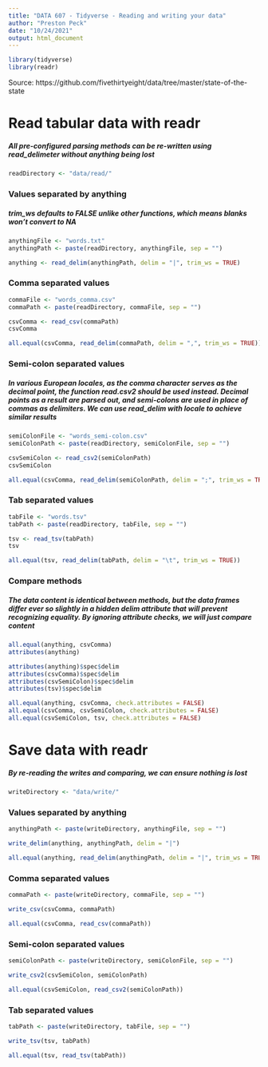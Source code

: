 ```yaml
---
title: "DATA 607 - Tidyverse - Reading and writing your data"
author: "Preston Peck"
date: "10/24/2021"
output: html_document
---
```


```r
library(tidyverse)
library(readr)
```

Source: https://github.com/fivethirtyeight/data/tree/master/state-of-the-state

# Read tabular data with readr
##### All pre-configured parsing methods can be re-written using read_delimeter without anything being lost
```r
readDirectory <- "data/read/"
```

### Values separated by anything
##### trim_ws defaults to FALSE unlike other functions, which means blanks won't convert to NA
```r
anythingFile <- "words.txt"
anythingPath <- paste(readDirectory, anythingFile, sep = "")

anything <- read_delim(anythingPath, delim = "|", trim_ws = TRUE)
```

### Comma separated values
```r
commaFile <- "words_comma.csv"
commaPath <- paste(readDirectory, commaFile, sep = "")

csvComma <- read_csv(commaPath)
csvComma

all.equal(csvComma, read_delim(commaPath, delim = ",", trim_ws = TRUE))
```

### Semi-colon separated values
##### In various European locales, as the comma character serves as the decimal point, the function read.csv2 should be used instead. Decimal points as a result are parsed out, and semi-colons are used in place of commas as delimiters. We can use read_delim with locale to achieve similar results
```r
semiColonFile <- "words_semi-colon.csv"
semiColonPath <- paste(readDirectory, semiColonFile, sep = "")

csvSemiColon <- read_csv2(semiColonPath)
csvSemiColon

all.equal(csvComma, read_delim(semiColonPath, delim = ";", trim_ws = TRUE, locale = locale(decimal_mark = ",")))
```

### Tab separated values
```r
tabFile <- "words.tsv"
tabPath <- paste(readDirectory, tabFile, sep = "")

tsv <- read_tsv(tabPath)
tsv

all.equal(tsv, read_delim(tabPath, delim = "\t", trim_ws = TRUE))
```

### Compare methods
##### The data content is identical between methods, but the data frames differ ever so slightly in a hidden delim attribute that will prevent recognizing equality. By ignoring attribute checks, we will just compare content
```r
all.equal(anything, csvComma)
attributes(anything)

attributes(anything)$spec$delim
attributes(csvComma)$spec$delim
attributes(csvSemiColon)$spec$delim
attributes(tsv)$spec$delim

all.equal(anything, csvComma, check.attributes = FALSE)
all.equal(csvComma, csvSemiColon, check.attributes = FALSE)
all.equal(csvSemiColon, tsv, check.attributes = FALSE)
```





# Save data with readr
##### By re-reading the writes and comparing, we can ensure nothing is lost
```r
writeDirectory <- "data/write/"
```

### Values separated by anything
```r
anythingPath <- paste(writeDirectory, anythingFile, sep = "")

write_delim(anything, anythingPath, delim = "|")

all.equal(anything, read_delim(anythingPath, delim = "|", trim_ws = TRUE))
```

### Comma separated values
```r
commaPath <- paste(writeDirectory, commaFile, sep = "")

write_csv(csvComma, commaPath)

all.equal(csvComma, read_csv(commaPath))
```

### Semi-colon separated values
```r
semiColonPath <- paste(writeDirectory, semiColonFile, sep = "")

write_csv2(csvSemiColon, semiColonPath)

all.equal(csvSemiColon, read_csv2(semiColonPath))
```

### Tab separated values
```r
tabPath <- paste(writeDirectory, tabFile, sep = "")

write_tsv(tsv, tabPath)

all.equal(tsv, read_tsv(tabPath))
```
